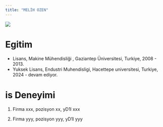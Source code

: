 ```yaml
---
title: "MELİH OZEN"
---
```


![](/assets/images/vesikalik.jpeg){fig-align="center"}

# Egitim

-   Lisans, Makine Mühendisliği , Gaziantep Üniversitesi, Turkiye, 2008 - 2013.
-   Yuksek Lisans, Endustri Muhendisligi, Hacettepe universitesi, Turkiye, 2024 - devam ediyor.

# is Deneyimi

1.  Firma xxx, pozisyon xx, yD1l xxx

2.  Firma yyy, pozisyon yyy, yD1l yyy
